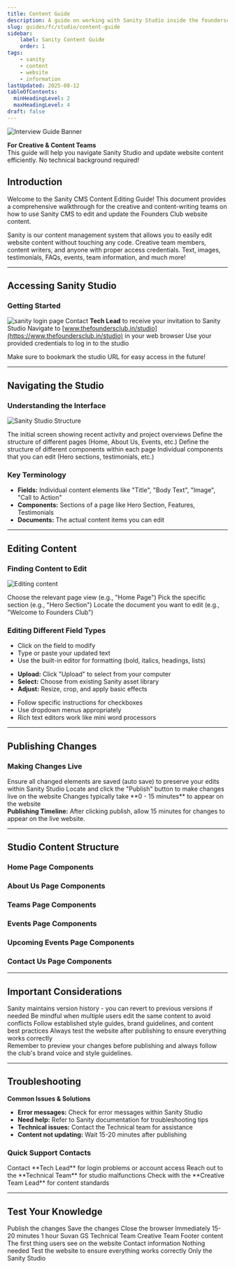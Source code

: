```yaml
---
title: Content Guide
description: A guide on working with Sanity Studio inside the foundersclub website  
slug: guides/fc/studio/content-guide
sidebar:
    label: Sanity Content Guide
    order: 1
tags: 
    - sanity
    - content
    - website
    - information
lastUpdated: 2025-08-12
tableOfContents:
  minHeadingLevel: 2
  maxHeadingLevel: 4
draft: false
---
```


![Interview Guide Banner](src\assets\banners\content-guide-sanity-banner.png)

<Aside type="tip" icon="star">
  <b>For Creative & Content Teams</b> <br/>
  This guide will help you navigate Sanity Studio and update website content efficiently. No technical background required!
</Aside>

## Introduction

Welcome to the Sanity CMS Content Editing Guide! This document provides a comprehensive walkthrough for the creative and content-writing teams on how to use Sanity CMS to edit and update the Founders Club website content.

<CardGrid>
  <Card title="What is Sanity?" icon="open-book">
    Sanity is our content management system that allows you to easily edit website content without touching any code.
  </Card>
  <Card title="Who can use it?" icon="approve-check-circle">
    Creative team members, content writers, and anyone with proper access credentials.
  </Card>
  <Card title="What can you edit?" icon="pencil">
    Text, images, testimonials, FAQs, events, team information, and much more!
  </Card>
</CardGrid>

---

## Accessing Sanity Studio

### Getting Started

![sanity login page](../../../../../assets/sanity/sanity-1-access.png)
<CardGrid>
  <Card title="Step 1: Get Credentials" icon="email">
    Contact **Tech Lead** to receive your invitation to Sanity Studio
  </Card>
  <Card title="Step 2: Access Studio" icon="external">
    Navigate to [www.thefoundersclub.in/studio](https://www.thefoundersclub.in/studio) in your web browser
    </Card>
  <Card title="Step 3: Log In" icon="approve-check">
    Use your provided credentials to log in to the studio
  </Card>
</CardGrid>

<Aside type="note" icon="information">
  Make sure to bookmark the studio URL for easy access in the future!
</Aside>

---

## Navigating the Studio

### Understanding the Interface

![Sanity Studio Structure](../../../../../assets/sanity/studio-structure-2.png)

<CardGrid>
  <Card title="Dashboard" icon="laptop">
    The initial screen showing recent activity and project overviews
  </Card>
  <Card title="Views" icon="list-format">
    Define the structure of different pages (Home, About Us, Events, etc.)
  </Card>
  <Card title="Page Content" icon="document">
    Define the structure of different components within each page
  </Card>
  <Card title="Documents" icon="setting">
    Individual components that you can edit (Hero sections, testimonials, etc.)
  </Card>
</CardGrid>

### Key Terminology

<Aside type="note" icon="open-book">
  <ul>
    <li><strong>Fields:</strong> Individual content elements like "Title", "Body Text", "Image", "Call to Action"</li>
    <li><strong>Components:</strong> Sections of a page like Hero Section, Features, Testimonials</li>
    <li><strong>Documents:</strong> The actual content items you can edit</li>
  </ul>
</Aside>

---

## Editing Content

### Finding Content to Edit

![Editing content](../.../../../../../../assets/sanity/edit-content-3.png)

<CardGrid stagger>
  <Card title="Navigate to View" icon="right-arrow">
    Choose the relevant page view (e.g., "Home Page")
  </Card>
  <Card title="Select Page Content" icon="right-arrow">
    Pick the specific section (e.g., "Hero Section")
  </Card>
  <Card title="Find Document" icon="magnifier">
    Locate the document you want to edit (e.g., "Welcome to Founders Club")
  </Card>
</CardGrid>

### Editing Different Field Types

<CardGrid>
  <Card title="Text Fields" icon="pencil">
    <ul>
      <li>Click on the field to modify</li>
      <li>Type or paste your updated text</li>
      <li>Use the built-in editor for formatting (bold, italics, headings, lists)</li>
    </ul>
  </Card>
  <Card title="Image Fields" icon="seti:image">
    <ul>
      <li><strong>Upload:</strong> Click "Upload" to select from your computer</li>
      <li><strong>Select:</strong> Choose from existing Sanity asset library</li>
      <li><strong>Adjust:</strong> Resize, crop, and apply basic effects</li>
    </ul>
  </Card>
  <Card title="Other Fields" icon="setting">
    <ul>
      <li>Follow specific instructions for checkboxes</li>
      <li>Use dropdown menus appropriately</li>
      <li>Rich text editors work like mini word processors</li>
    </ul>
  </Card>
</CardGrid>

---

## Publishing Changes

### Making Changes Live

<CardGrid>
  <Card title="Save First" icon="document">
    Ensure all changed elements are saved (auto save) to preserve your edits within Sanity Studio
  </Card>
  <Card title="Publish Changes" icon="external">
    Locate and click the "Publish" button to make changes live on the website
  </Card>
  <Card title="Wait for Deploy" icon="seti:clock">
    Changes typically take **0 - 15 minutes** to appear on the website
  </Card>
</CardGrid>

<Aside type="caution" icon="warning">
  <strong>Publishing Timeline:</strong> After clicking publish, allow 15 minutes for changes to appear on the live website.
</Aside>

---

## Studio Content Structure

### Home Page Components

<CardGrid stagger>
  <LinkCard title="Banner" href="/guides/fc/studio/structure/home-page" />
  <LinkCard title="Hero Section" href="/guides/fc/studio/structure/home-page" />
  <LinkCard title="Features Section" href="/guides/fc/studio/structure/home-page" />
  <LinkCard title="Testimonials" href="/guides/fc/studio/structure/home-page" />
  <LinkCard title="Help Section" href="/guides/fc/studio/structure/home-page" />
  <LinkCard title="Call to Action" href="/guides/fc/studio/structure/home-page" />
</CardGrid>

### About Us Page Components

<CardGrid stagger>
  <LinkCard title="About Us Hero" href="/guides/fc/studio/structure/home-page" />
  <LinkCard title="Our Story" href="/guides/fc/studio/structure/home-page" />
  <LinkCard title="Timeline" href="/guides/fc/studio/structure/home-page" />
  <LinkCard title="Careers" href="/guides/fc/studio/structure/home-page" />
</CardGrid>

### Teams Page Components

<CardGrid stagger>
  <LinkCard title="Team Members" href="/guides/fc/studio/structure/home-page" />
</CardGrid>

### Events Page Components

<CardGrid stagger>
  <LinkCard title="Event Writeups" href="/guides/fc/studio/structure/home-page" />
</CardGrid>

### Upcoming Events Page Components

<CardGrid stagger>
  <LinkCard title="Upcoming Events Header" href="/guides/fc/studio/structure/home-page" />
</CardGrid>

### Contact Us Page Components

<CardGrid stagger>
  <LinkCard title="Contact Us" href="/guides/fc/studio/structure/home-page" />
</CardGrid>



---

## Important Considerations

<CardGrid>
  <Card title="Version History" icon="seti:clock">
    Sanity maintains version history - you can revert to previous versions if needed
  </Card>
  <Card title="Collaboration" icon="approve-check-circle">
    Be mindful when multiple users edit the same content to avoid conflicts
  </Card>
  <Card title="Content Guidelines" icon="open-book">
    Follow established style guides, brand guidelines, and content best practices
  </Card>
  <Card title="Testing" icon="magnifier">
    Always test the website after publishing to ensure everything works correctly
  </Card>
</CardGrid>

<Aside type="note" icon="information">
  Remember to preview your changes before publishing and always follow the club's brand voice and style guidelines.
</Aside>

---

## Troubleshooting

<Aside type="caution" icon="warning">
  <strong>Common Issues & Solutions</strong>
  <ul>
    <li><strong>Error messages:</strong> Check for error messages within Sanity Studio</li>
    <li><strong>Need help:</strong> Refer to Sanity documentation for troubleshooting tips</li>
    <li><strong>Technical issues:</strong> Contact the Technical team for assistance</li>
    <li><strong>Content not updating:</strong> Wait 15-20 minutes after publishing</li>
  </ul>
</Aside>

### Quick Support Contacts

<CardGrid>
  <Card title="Access Issues" icon="error">
    Contact **Tech Lead** for login problems or account access
  </Card>
  <Card title="Technical Problems" icon="setting">
    Reach out to the **Technical Team** for studio malfunctions
  </Card>
  <Card title="Content Guidelines" icon="open-book">
    Check with the **Creative Team Lead** for content standards
  </Card>
</CardGrid>

---

## Test Your Knowledge

<Quiz title="What should you do immediately after editing content in Sanity?">
  <QuizOption>Publish the changes</QuizOption>
  <QuizOption correct>Save the changes</QuizOption>
  <QuizOption>Close the browser</QuizOption>
</Quiz>

<Quiz title="How long do changes typically take to appear on the live website?">
  <QuizOption>Immediately</QuizOption>
  <QuizOption correct>15-20 minutes</QuizOption>
  <QuizOption>1 hour</QuizOption>
</Quiz>

<Quiz title="Who should you contact for Sanity Studio access?">
  <QuizOption correct>Suvan GS</QuizOption>
  <QuizOption>Technical Team</QuizOption>
  <QuizOption>Creative Team</QuizOption>
</Quiz>

<Quiz title="What is the heroComponent used for?">
  <QuizOption>Footer content</QuizOption>
  <QuizOption correct>The first thing users see on the website</QuizOption>
  <QuizOption>Contact information</QuizOption>
</Quiz>

<Quiz title="What should you check after publishing changes?" variant="tip">
  <QuizOption>Nothing needed</QuizOption>
  <QuizOption correct>Test the website to ensure everything works correctly</QuizOption>
  <QuizOption>Only the Sanity Studio</QuizOption>
</Quiz>
